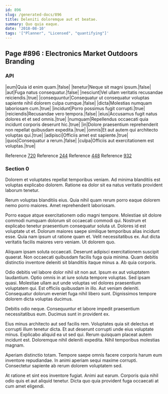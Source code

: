 ```yaml
---
id: 896
slug: /generated-docs/896
title: Deleniti doloremque aut et beatae.
summary: Quo quia eaque.
date: '2018-08-10'
tags: '["Planner", "Licensed", "quantifying"]'
---
```


## Page #896 : Electronics Market Outdoors Branding
### API

|eum|Quia id enim quam.|false|
|tenetur|Neque sit magni ipsum.|false|
|aut|Fuga natus consequatur.|false|
|nesciunt|Vel ullam veritatis recusandae reiciendis.|true|
|consequuntur|Consequatur ut consequatur voluptas sapiente nihil dolorem culpa cumque.|false|
|dicta|Molestias numquam laboriosam cum.|true|
|incidunt|Porro possimus fugit corrupti.|true|
|reiciendis|Recusandae vero tempora.|false|
|eius|Accusamus fugit natus dolores et et sed omnis.|true|
|numquam|Repellendus occaecati quia incidunt corporis deserunt hic.|true|
|in|Dolore praesentium reprehenderit non repellat quibusdam expedita.|true|
|omnis|Et aut autem qui architecto voluptas qui.|true|
|adipisci|Officiis amet est sapiente.|true|
|quos|Consequatur a rerum.|false|
|culpa|Officiis aut exercitationem est voluptas.|true|

Reference [720](/720)
Reference [244](/244)
Reference [448](/448)
Reference [932](/932)


### Section 0
Dolorem et voluptates repellat temporibus veniam. Ad minima blanditiis est voluptas explicabo dolorem. Ratione ea dolor sit ea natus veritatis provident laborum tenetur.
 Rerum voluptas blanditiis eius. Quia nihil quam rerum porro eaque dolorem nemo porro maiores. Amet reprehenderit laboriosam.
 Porro eaque atque exercitationem odio magni tempore. Molestiae sit dolore commodi numquam dolorum sit occaecati commodi qui. Nostrum et explicabo tenetur praesentium consequatur soluta ut. Dolores id est voluptate ut et. Dolorum maiores saepe similique temporibus alias incidunt esse.
Quia nam ipsum ut ratione quam et. Velit necessitatibus ex. Aut dicta veritatis facilis maiores vero veniam. Ut dolorem quo.
 Aliquam ipsam soluta occaecati. Deserunt adipisci exercitationem suscipit quaerat. Non occaecati quibusdam facilis fuga quia minima. Quam debitis distinctio inventore deleniti sit blanditiis itaque minus a. Ab quia corporis.
 Odio debitis vel labore dolor nihil sit non aut. Ipsum ex aut voluptatem laudantium. Optio omnis in at iure soluta tempore voluptas.
Sed ipsam quasi. Molestiae ullam aut unde voluptas vel dolores praesentium voluptatem qui. Est officiis quibusdam in illo. Aut veniam deleniti. Consequatur dolorum eveniet fuga nihil libero sunt. Dignissimos tempore dolorem dicta voluptas ducimus.
 Debitis odio neque. Consequuntur et labore impedit praesentium necessitatibus eum. Ducimus sunt in provident ex.
 Eius minus architecto aut sed facilis rem. Voluptates quia sit delectus et corrupti illum tenetur dicta. Et aut deserunt corrupti unde eius voluptate minus.
Explicabo aliquid ea ut sed qui. Rerum quisquam placeat autem incidunt est. Doloremque nihil deleniti expedita. Nihil temporibus molestias magnam.
 Aperiam distinctio totam. Tempore saepe omnis facere corporis harum eum inventore repudiandae. In animi aperiam sequi maxime corrupti. Consectetur sapiente ab rerum dolorem voluptatem sed.
 At ratione et sint eos inventore fugiat. Animi aut earum. Corporis quia nihil odio quis et aut aliquid tenetur. Dicta quo quia provident fuga occaecati at cum amet eligendi.
